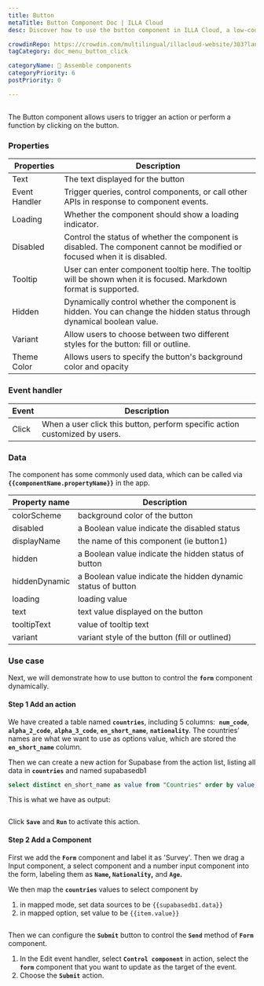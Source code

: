 ---
title: Button
metaTitle: Button Component Doc | ILLA Cloud 
desc: Discover how to use the button component in ILLA Cloud, a low-code platform for building tools. Button allows users to trigger an action or perform a function by clicking.

crowdinRepo: https://crowdin.com/multilingual/illacloud-website/303?languages=en&filter=basic&value=0
tagCategory: doc_menu_button_click

categoryName: 🧬 Assemble components
categoryPriority: 6
postPriority: 0

---

## <h2 hidden>What is Button?</h2>

The Button component allows users to trigger an action or perform a function by clicking on the button. 

### Properties

| Properties | Description |
| --- | --- |
| Text | The text displayed for the button |
| Event Handler | Trigger queries, control components, or call other APIs in response to component events. |
| Loading | Whether the component should show a loading indicator. |
| Disabled | Control the status of whether the component is disabled. The component cannot be modified or focused when it is disabled. |
| Tooltip | User can enter component tooltip here. The tooltip will be shown when it is focused. Markdown format is supported. |
| Hidden | Dynamically control whether the component is hidden. You can change the hidden status through dynamical boolean value. |
| Variant | Allow users to choose between two different styles for the button: fill or outline. |
| Theme Color | Allows users to specify the button's background color and opacity |

### Event handler

| Event | Description |
| --- | --- |
| Click | When a user click this button, perform specific action customized by users. |

### Data

The component has some commonly used data, which can be called via **`{{componentName.propertyName}}`** in the app.

| Property name | Description |
| --- | --- |
| colorScheme | background color of the button |
| disabled | a Boolean value indicate the disabled status |
| displayName | the name of this component (ie button1) |
| hidden | a Boolean value indicate the hidden status of button |
| hiddenDynamic | a Boolean value indicate the hidden dynamic status of button |
| loading | loading value |
| text | text value displayed on the button |
| tooltipText | value of tooltip text |
| variant | variant style of the button (fill or outlined) |

### Use case

Next, we will demonstrate how to use button to control the **`form`** component dynamically. 

#### Step 1 Add an action

We have created a table named **`countries`**, including 5 columns:  **`num_code`**,  **`alpha_2_code`**, **`alpha_3_code`**, **`en_short_name`**, **`nationality`**. The countries’ names are what we want to use as options value, which are stored the **`en_short_name`** column.

Then we can create a new action for Supabase from the action list, listing all data in **`countries`** and named supabasedb1 

```sql
select distinct en_short_name as value from "Countries" order by value;
```

This is what we have as output:

<img src='https://cdn.illacloud.com/official-website/img/docs/countries.png' alt='' />

Click **`Save`** and **`Run`** to activate this action.

#### Step 2 Add a Component

First we add the **`Form`** component and label it as 'Survey'. Then we drag a Input component, a select component and a number input component into the form, labeling them as **`Name`, `Nationality`,** and **`Age`.**

 

We then map the **`countries`** values to select component by 

1. in mapped mode, set data sources to be `{{supabasedb1.data}}` 
2. in mapped option, set value to be `{{item.value}}`

<img src='https://cdn.illacloud.com/official-website/img/docs/button1.png' alt='' />

Then we can configure the **`Submit`** button to control the **`Send`** method of **`Form`** component. 

1. In the Edit event handler, select **`Control component`** in action, select the **`form`** component that you want to update as the target of the event.
2. Choose the **`Submit`** action. 

<img src='https://cdn.illacloud.com/official-website/img/docs/countries2.png' alt='' />